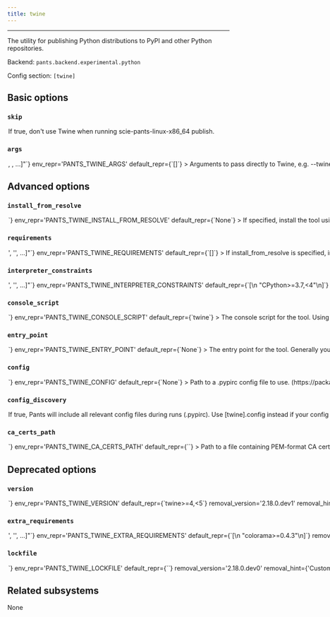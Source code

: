 ```yaml
---
title: twine
---
```



---

The utility for publishing Python distributions to PyPI and other Python repositories.

Backend: <span className="color--primary">`pants.backend.experimental.python`</span>

Config section: <span className="color--primary">`[twine]`</span>

<span className={styles.options}>

## Basic options

### `skip`

<Option
  cli_repr={`--[no-]twine-skip`}
  env_repr='PANTS_TWINE_SKIP'
  default_repr={`False`}
>

If true, don&#x27;t use Twine when running `scie-pants-linux-x86_64 publish`.

</Option>

### `args`

<Option
  cli_repr={`--twine-args="[<shell_str>, <shell_str>, ...]"`}
  env_repr='PANTS_TWINE_ARGS'
  default_repr={`[]`}
>

Arguments to pass directly to Twine, e.g. `--twine-args='--skip-existing'`.

</Option>

## Advanced options

### `install_from_resolve`

<Option
  cli_repr={`--twine-install-from-resolve=<str>`}
  env_repr='PANTS_TWINE_INSTALL_FROM_RESOLVE'
  default_repr={`None`}
>

If specified, install the tool using the lockfile for this named resolve.

This resolve must be defined in [python].resolves, as described in https://www.pantsbuild.org/v2.17/docs/python-third-party-dependencies#user-lockfiles.

The resolve&#x27;s entire lockfile will be installed, unless specific requirements are listed via the `requirements` option, in which case only those requirements will be installed. This is useful if you don&#x27;t want to invalidate the tool&#x27;s outputs when the resolve incurs changes to unrelated requirements.

If unspecified, and the `lockfile` option is unset, the tool will be installed using the default lockfile shipped with Pants.

If unspecified, and the `lockfile` option is set, the tool will use the custom `twine` &#x22;tool lockfile&#x22; generated from the `version` and `extra_requirements` options. But note that this mechanism is deprecated.

</Option>

### `requirements`

<Option
  cli_repr={`--twine-requirements="['<str>', '<str>', ...]"`}
  env_repr='PANTS_TWINE_REQUIREMENTS'
  default_repr={`[]`}
>

If install_from_resolve is specified, install these requirements, at the versions provided by the specified resolve&#x27;s lockfile.

Values can be pip-style requirements (e.g., `tool` or `tool==1.2.3` or `tool>=1.2.3`), or addresses of python_requirement targets (or targets that generate or depend on python_requirement targets).

The lockfile will be validated against the requirements - if a lockfile doesn&#x27;t provide the requirement (at a suitable version, if the requirement specifies version constraints) Pants will error.

If unspecified, install the entire lockfile.

</Option>

### `interpreter_constraints`

<Option
  cli_repr={`--twine-interpreter-constraints="['<str>', '<str>', ...]"`}
  env_repr='PANTS_TWINE_INTERPRETER_CONSTRAINTS'
  default_repr={`[\n  "CPython>=3.7,<4"\n]`}
>

Python interpreter constraints for this tool.

</Option>

### `console_script`

<Option
  cli_repr={`--twine-console-script=<str>`}
  env_repr='PANTS_TWINE_CONSOLE_SCRIPT'
  default_repr={`twine`}
>

The console script for the tool. Using this option is generally preferable to (and mutually exclusive with) specifying an --entry-point since console script names have a higher expectation of staying stable across releases of the tool. Usually, you will not want to change this from the default.

</Option>

### `entry_point`

<Option
  cli_repr={`--twine-entry-point=<str>`}
  env_repr='PANTS_TWINE_ENTRY_POINT'
  default_repr={`None`}
>

The entry point for the tool. Generally you only want to use this option if the tool does not offer a --console-script (which this option is mutually exclusive with). Usually, you will not want to change this from the default.

</Option>

### `config`

<Option
  cli_repr={`--twine-config=<file_option>`}
  env_repr='PANTS_TWINE_CONFIG'
  default_repr={`None`}
>

Path to a .pypirc config file to use. (https://packaging.python.org/specifications/pypirc/)

Setting this option will disable `[twine].config_discovery`. Use this option if the config is located in a non-standard location.

</Option>

### `config_discovery`

<Option
  cli_repr={`--[no-]twine-config-discovery`}
  env_repr='PANTS_TWINE_CONFIG_DISCOVERY'
  default_repr={`True`}
>

If true, Pants will include all relevant config files during runs (`.pypirc`).

Use `[twine].config` instead if your config is in a non-standard location.

</Option>

### `ca_certs_path`

<Option
  cli_repr={`--twine-ca-certs-path=<str>`}
  env_repr='PANTS_TWINE_CA_CERTS_PATH'
  default_repr={`<inherit>`}
>

Path to a file containing PEM-format CA certificates used for verifying secure connections when publishing python distributions.

Uses the value from `[GLOBAL].ca_certs_path` by default. Set to `"<none>"` to not use any certificates.

Even when using the `docker_environment` and `remote_environment` targets, this path will be read from the local host, and those certs will be used in the environment.

This option cannot be overridden via environment targets, so if you need a different value than what the rest of your organization is using, override the value via an environment variable, CLI argument, or `.pants.rc` file. See https://www.pantsbuild.org/v2.17/docs/options.

</Option>

## Deprecated options

### `version`

<Option
  cli_repr={`--twine-version=<str>`}
  env_repr='PANTS_TWINE_VERSION'
  default_repr={`twine>=4,<5`}
  removal_version='2.18.0.dev1'
  removal_hint={'Custom tool versions are now installed from named resolves, as described at https://www.pantsbuild.org/v2.17/docs/python-lockfiles.'}
>

Requirement string for the tool.

</Option>

### `extra_requirements`

<Option
  cli_repr={`--twine-extra-requirements="['<str>', '<str>', ...]"`}
  env_repr='PANTS_TWINE_EXTRA_REQUIREMENTS'
  default_repr={`[\n  "colorama>=0.4.3"\n]`}
  removal_version='2.18.0.dev1'
  removal_hint={'Custom tool versions are now installed from named resolves, as described at https://www.pantsbuild.org/v2.17/docs/python-lockfiles.'}
>

Any additional requirement strings to use with the tool. This is useful if the tool allows you to install plugins or if you need to constrain a dependency to a certain version.

</Option>

### `lockfile`

<Option
  cli_repr={`--twine-lockfile=<str>`}
  env_repr='PANTS_TWINE_LOCKFILE'
  default_repr={`<default>`}
  removal_version='2.18.0.dev0'
  removal_hint={'Custom tool versions are now installed from named resolves, as described at https://www.pantsbuild.org/v2.17/docs/python-lockfiles.<br /><br />1. If you have an existing resolve that includes the requirements for this tool,<br />    you can set `[twine].install_from_resolve = "<resolve name>".<br />    This may be the case if the tool also provides a runtime library, and you want<br />    to specify the version in just one place.<br />2. If not, you can set up a new resolve as described at the link above.<br /><br />Either way, the resolve you choose should provide the requirements currently set by the `version` and `extra-requirements` options for this tool, which you can see by running `pants help-advanced twine`.'}
>

Path to a lockfile used for installing the tool.

Set to the string `<default>` to use a lockfile provided by Pants, so long as you have not changed the `--version` and `--extra-requirements` options, and the tool&#x27;s interpreter constraints are compatible with the default. Pants will error or warn if the lockfile is not compatible (controlled by `[python].invalid_lockfile_behavior`). See https://github.com/pantsbuild/pants/blob/release_2.17.1rc3/src/python/pants/backend/python/subsystems/twine.lock for the default lockfile contents.

To use a custom lockfile, set this option to a file path relative to the build root, then run `scie-pants-linux-x86_64 generate-lockfiles --resolve=twine`.

Alternatively, you can set this option to the path to a custom lockfile using pip&#x27;s requirements.txt-style, ideally with `--hash`. Set `[python].invalid_lockfile_behavior = 'ignore'` so that Pants does not complain about missing lockfile headers.

</Option>

## Related subsystems

None

</span>
